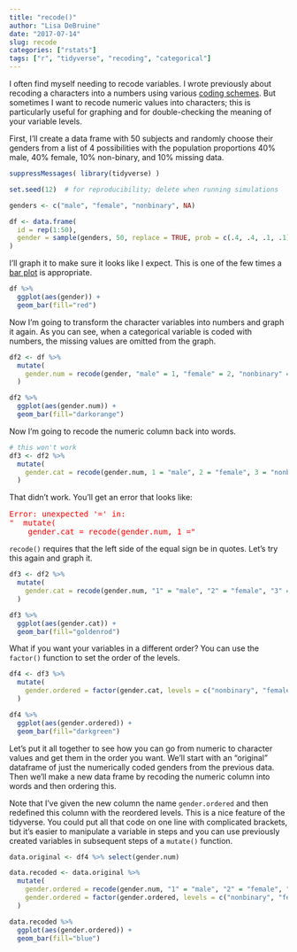 ```yaml
---
title: "recode()"
author: "Lisa DeBruine"
date: "2017-07-14"
slug: recode
categories: ["rstats"]
tags: ["r", "tidyverse", "recoding", "categorical"]
---
```


I often find myself needing to recode variables. I wrote previously about recoding a characters into a numbers using various [coding schemes](coding.html). But sometimes I want to recode numeric values into characters; this is particularly useful for graphing and for double-checking the meaning of your variable levels.

First, I'll create a data frame with 50 subjects and randomly choose their genders from a list of 4 possibilities with the population proportions 40% male, 40% female, 10% non-binary, and 10% missing data.

```r
suppressMessages( library(tidyverse) )

set.seed(12)  # for reproducibility; delete when running simulations

genders <- c("male", "female", "nonbinary", NA)

df <- data.frame(
  id = rep(1:50),
  gender = sample(genders, 50, replace = TRUE, prob = c(.4, .4, .1, .1))
)

```

I'll graph it to make sure it looks like I expect. This is one of the few times a [bar plot](https://barbarplots.github.io/) is appropriate.

```r

df %>%
  ggplot(aes(gender)) +
  geom_bar(fill="red")

```

Now I'm going to transform the character variables into numbers and graph it again. As you can see, when a categorical variable is coded with numbers, the missing values are omitted from the graph.

```r

df2 <- df %>%
  mutate(
    gender.num = recode(gender, "male" = 1, "female" = 2, "nonbinary" = 3)
  )

df2 %>%
  ggplot(aes(gender.num)) +
  geom_bar(fill="darkorange")

```

Now I'm going to recode the numeric column back into words.

```r

# this won't work
df3 <- df2 %>%
  mutate(
    gender.cat = recode(gender.num, 1 = "male", 2 = "female", 3 = "nonbinary")
  )

```

That didn't work. You'll get an error that looks like:

<pre style="color: red;">Error: unexpected '=' in:
"  mutate(
    gender.cat = recode(gender.num, 1 ="</pre>

`recode()` requires that the left side of the equal sign be in quotes. Let's try this again and graph it.

```r

df3 <- df2 %>%
  mutate(
    gender.cat = recode(gender.num, "1" = "male", "2" = "female", "3" = "nonbinary")
  )

df3 %>%
  ggplot(aes(gender.cat)) +
  geom_bar(fill="goldenrod")

```

What if you want your variables in a different order? You can use the `factor()` function to set the order of the levels.

```r

df4 <- df3 %>%
  mutate(
    gender.ordered = factor(gender.cat, levels = c("nonbinary", "female", "male"))
  )

df4 %>%
  ggplot(aes(gender.ordered)) +
  geom_bar(fill="darkgreen")

```

Let's put it all together to see how you can go from numeric to character values and get them in the order you want. We'll start with an "original" dataframe of just the numerically coded genders from the previous data. Then we'll make a new data frame by recoding the numeric column into words and then ordering this. 

Note that I've given the new column the name `gender.ordered` and then redefined this column with the reordered levels. This is a nice feature of the tidyverse. You could put all that code on one line with complicated brackets, but it's easier to manipulate a variable in steps and you can use previously created variables in subsequent steps of a `mutate()` function.

```r

data.original <- df4 %>% select(gender.num)

data.recoded <- data.original %>%
  mutate(
    gender.ordered = recode(gender.num, "1" = "male", "2" = "female", "3" = "nonbinary"),
    gender.ordered = factor(gender.ordered, levels = c("nonbinary", "female", "male"))
  )

data.recoded %>%
  ggplot(aes(gender.ordered)) +
  geom_bar(fill="blue")

```



